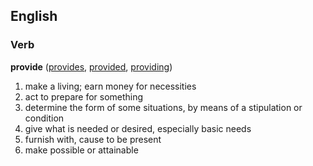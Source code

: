 ==English==

===Verb===
'''provide'''  ([[provides]], [[provided]], [[providing]])
# make a living; earn money for necessities
# act to prepare for something
# determine the form of some situations, by means of a stipulation or condition
# give what is needed or desired, especially basic needs
# furnish with, cause to be present
# make possible or attainable